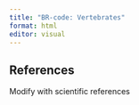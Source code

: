 ```yaml
---
title: "BR-code: Vertebrates"
format: html
editor: visual
---
```


::: {.content-visible when-format="html"}
# References
:::

Modify with scientific references

